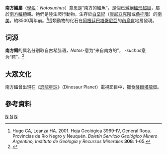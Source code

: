 {{Automatic taxobox
| taxon = Notosuchus
| authority = Woodward, 1896<ref name="Woodward, 1896">Woodward AS. 1896. On Two Mesozoic Crocodilians Notosuchus (Genus Novum) and Cynodontosuchus (Genus Novum) from the Red Sandstone of the Territory of Neuquen (Argentine Republic). ''Anales del Museuo de la Plata, Paleontologia Argentina'' '''6''': 1-20.</ref>
| status = fossil
| fossil_range = {{fossilrange|85|earliest=86|latest=83}}
| image =Notosuchus_BW.jpg
| image_caption = 南方鱷的想像圖
| type_species = '''''Notosuchus terrestris'''''
| type_species_authority = Woodward, 1896
| subdivision_ranks = [[種|種]]
| subdivision =
*'''''N. terrestris''''' <small>Woodward, 1896</small>
*'''''N. lepidus''''' <small>Saez, 1957 <ref name="Saez, 1957">Saez MD. 1957. Crocodiloideos Fosiles Argentinos un nuevo Crocodilo del Mesozoico Argentino. ''Ameghinana'' '''1-2''': 49-50.</ref></small>
}}

'''南方鱷屬'''（[[學名|學名]]：''Notosuchus''）意思是“南方的鱷魚”，是個已滅絕[[鱷形超目|鱷形超目]]，屬於[[南方鱷類|南方鱷類]]親。牠們是陸生爬行動物，生存於[[白堊紀|白堊紀]]（[[康尼亞克階|康尼亞克階]]或[[桑托階|桑托階]]）的[[南美|南美]]，約8500萬年前。<ref name="Hugo & Leanza, 2001"> Hugo CA, Leanza HA. 2001. Hoja Geológica 3969-IV, General Roca. Provincias de Río Negro y Neuquén. ''Boletín Servicio Geológico Minero Argentino, Instituto de Geología y Recursos Minerales'' '''308''': 1-65. </ref>這類動物的化石在[[阿根廷|阿根廷]][[巴塔哥尼亞|巴塔哥尼亞]]的[[內烏肯|內烏肯]]地層發現。

==词源==
'''南方鳄'''的属名分别取自古希腊语，''Notos-''意为“来自南方的”， ''-suchus''意为“鳄”。<ref name=Barrios2017>{{cite journal |last1=Barrios |first1=F. |last2=Bona |first2=P |last3=Carabajal |first3=A.P. |last4=Gasparini |first4=Z.|year=2017 |title=Re-description of the cranio-mandibular anatomy of ''Notosuchus terrestris'' (Crocodyliformes, Mesoeucrocodylia) from the Upper Cretaceous of Patagonia |journal=Cretaceous Research |volume=83 |pages=3–39 |doi=10.1016/j.cretres.2017.08.016}}</ref>

== 大眾文化 ==
南方鱷曾出現在《[[恐龍星球|恐龍星球]]》（Dinosaur Planet）電視節目中，獵食[[薩爾塔龍|薩爾塔龍]]蛋。

== 參考資料 ==
{{reflist}}
{{Paleo-reptile-stub}}
{{Crocodilia-stub}}
{{諾托鱷亞目|N.}}
{{taxonbar}}
[[Category:白堊紀鱷形類|N]]
[[Category:鱷形超目|N]]
[[Category:1896年描述的分类群|N]]